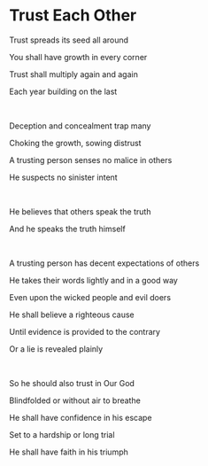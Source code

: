 # Trust Each Other

Trust spreads its seed all around

You shall have growth in every corner

Trust shall multiply again and again

Each year building on the last

<br />

Deception and concealment trap many

Choking the growth, sowing distrust

A trusting person senses no malice in others

He suspects no sinister intent

<br />

He believes that others speak the truth

And he speaks the truth himself

<br />

A trusting person has decent expectations of others

He takes their words lightly and in a good way

Even upon the wicked people and evil doers

He shall believe a righteous cause

Until evidence is provided to the contrary

Or a lie is revealed plainly

<br />

So he should also trust in Our God

Blindfolded or without air to breathe

He shall have confidence in his escape

Set to a hardship or long trial

He shall have faith in his triumph
